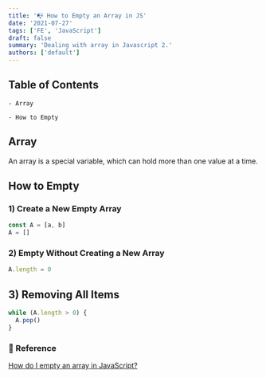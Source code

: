 ```yaml
---
title: '📭 How to Empty an Array in JS'
date: '2021-07-27'
tags: ['FE', 'JavaScript']
draft: false
summary: 'Dealing with array in Javascript 2.'
authors: ['default']
---
```


## Table of Contents

```
- Array

- How to Empty
```

## Array

An array is a special variable, which can hold more than one value at a time.

## How to Empty

### 1) Create a New Empty Array

```javascript
const A = [a, b]
A = []
```

### 2) Empty Without Creating a New Array

```javascript
A.length = 0
```

## 3) Removing All Items

```javascript
while (A.length > 0) {
  A.pop()
}
```

### 🔗 Reference

[How do I empty an array in JavaScript?](https://stackoverflow.com/questions/1232040/how-do-i-empty-an-array-in-javascript)

